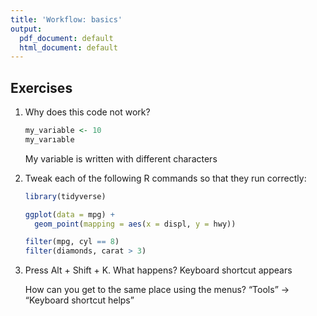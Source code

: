 ```yaml
---
title: 'Workflow: basics'
output:
  pdf_document: default
  html_document: default
---
```


## Exercises

1.  Why does this code not work?

    ```r
    my_variable <- 10
    my_varıable
    ```
    My variable is written with different characters
    
1.  Tweak each of the following R commands so that they run correctly:

    ```r
    library(tidyverse)

    ggplot(data = mpg) + 
      geom_point(mapping = aes(x = displ, y = hwy))
    
    filter(mpg, cyl == 8)
    filter(diamonds, carat > 3)
    ```
    
1.  Press Alt + Shift + K. What happens? Keyboard shortcut appears

    How can you get to the same place using the menus? "Tools" -> "Keyboard shortcut helps"

